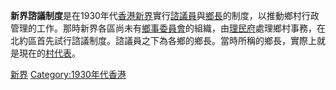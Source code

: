 '''新界諮議制度'''是在1930年代[[香港|香港]][[新界|新界]]實行[[諮議員|諮議員]]與[[鄉長|鄉長]]的制度，以推動鄉村行政管理的工作。那時新界各區尚未有[[鄉事委員會|鄉事委員會]]的組織，由[[理民府|理民府]]處理鄉村事務，在北約區首先試行諮議制度。諮議員之下為各鄉的鄉長。當時所稱的鄉長，實際上就是現在的[[村代表|村代表]]。

{{香港政府及政治小作品}}
[[Category:新界|]]
[[Category:1930年代香港|Category:1930年代香港]]